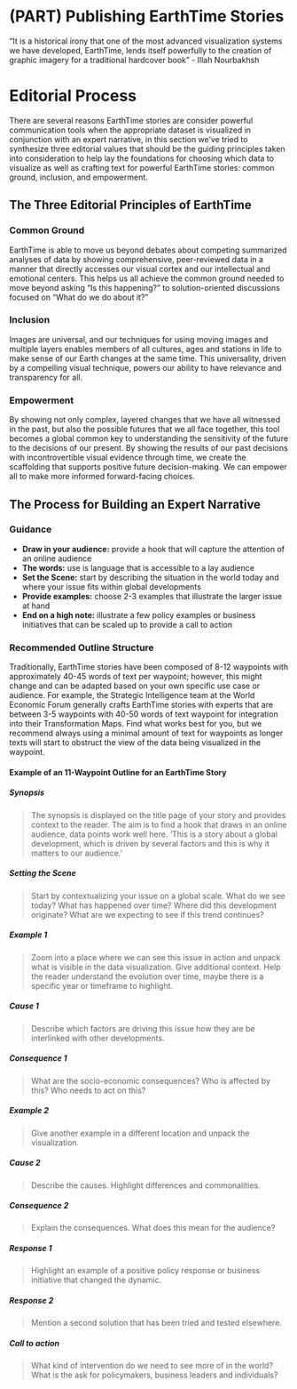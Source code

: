 # (PART) Publishing EarthTime Stories {-} 

"It is a historical irony that one of the most advanced visualization systems we have developed, EarthTime, lends itself powerfully to the creation of graphic imagery for a traditional hardcover book" - Illah Nourbakhsh

# Editorial Process {#editorial-process}

There are several reasons EarthTime stories are consider powerful communication tools when the appropriate dataset is visualized in conjunction with an expert narrative, in this section we’ve tried to synthesize three editorial values that should be the guiding principles taken into consideration to help lay the foundations for choosing which data to visualize as well as crafting text for powerful EarthTime stories: common ground, inclusion, and empowerment. 

## The Three Editorial Principles of EarthTime

### Common Ground {-}

EarthTime is able to move us beyond debates about competing summarized analyses of data by showing comprehensive, peer-reviewed data in a manner that directly accesses our visual cortex and our intellectual and emotional centers. This helps us all achieve the common ground needed to move beyond asking “Is this happening?” to solution-oriented discussions focused on “What do we do about it?”

### Inclusion {-}

Images are universal, and our techniques for using moving images and multiple layers enables members of all cultures, ages and stations in life to make sense of our Earth changes at the same time. This universality, driven by a compelling visual technique, powers our ability to have relevance and transparency for all.

### Empowerment {-}

By showing not only complex, layered changes that we have all witnessed in the past, but also the possible futures that we all face together, this tool becomes a global common key to understanding the sensitivity of the future to the decisions of our present. By showing the results of our past decisions with incontrovertible visual evidence through time, we create the scaffolding that supports positive future decision-making. We can empower all to make more informed forward-facing choices.

## The Process for Building an Expert Narrative

### Guidance {-}

* __Draw in your audience:__ provide a hook that will capture the attention of an online audience 
* __The words:__ use is language that is accessible to a lay audience
* __Set the Scene:__ start by describing the situation in the world today and where your issue fits within global developments
* __Provide examples:__ choose 2-3 examples that illustrate the larger issue at hand
* __End on a high note:__ illustrate a few policy examples or business initiatives that can be scaled up to provide a call to action

### Recommended Outline Structure {-}

Traditionally, EarthTime stories have been composed of 8-12 waypoints with approximately 40-45 words of text per waypoint; however, this might change and can be adapted based on your own specific use case or audience. For example, the Strategic Intelligence team at the World Economic Forum generally crafts EarthTime stories with experts that are between 3-5 waypoints with 40-50 words of text waypoint for integration into their Transformation Maps. Find what works best for you, but we recommend always using a minimal amount of text for waypoints as longer texts will start to obstruct the view of the data being visualized in the waypoint.

#### Example of an 11-Waypoint Outline for an EarthTime Story {-}

##### Synopsis {-}
> The synopsis is displayed on the title page of your story and provides context to the reader. The aim is to find a hook that draws in an online audience, data points work well here.  ‘This is a story about a global development, which is driven by several factors and this is why it matters to our audience.’

##### Setting the Scene {-}
> Start by contextualizing your issue on a global scale. What do we see today? What has happened over time? Where did this development originate? What are we expecting to see if this trend continues?

##### Example 1 {-}
> Zoom into a place where we can see this issue in action and unpack what is visible in the data visualization. Give additional context. Help the reader understand the evolution over time, maybe there is a specific year or timeframe to highlight. 

##### Cause 1 {-}
> Describe which factors are driving this issue how they are be interlinked with other developments.  

##### Consequence 1 {-}
> What are the socio-economic consequences? Who is affected by this? Who needs to act on this?

##### Example 2 {-}
> Give another example in a different location and unpack the visualization. 

##### Cause 2 {-}
> Describe the causes. Highlight differences and commonalities.

##### Consequence 2 {-}
> Explain the consequences. What does this mean for the audience?

##### Response 1 {-}
> Highlight an example of a positive policy response or business initiative that changed the dynamic. 

##### Response 2 {-}
> Mention a second solution that has been tried and tested elsewhere. 

##### Call to action {-}
> What kind of intervention do we need to see more of in the world? What is the ask for policymakers, business leaders and individuals?